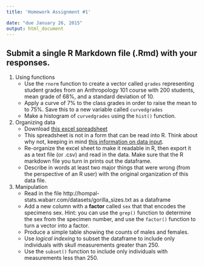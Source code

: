 ```yaml
---
title: 'Homework Assignment #1'

date: "due January 26, 2015"
output: html_document
---
```


## Submit a single R Markdown file (.Rmd) with your responses.

1. Using functions  
    * Use the `rnorm` function to create a vector called `grades` representing student grades from an Anthropology 101 course with  200 students, mean grade of 68%, and a standard deviation of 10. 
    * Apply a curve of 7% to the class grades in order to raise the mean to to 75%.  Save this to a new variable called `curvedgrades`
    * Make a histogram of `curvedgrades` using the `hist()` function. 
    
2. Organizing data
    * Download [this excel spreadsheet](datasets/bad_data_organization.xls)
    * This spreadsheet is not in a form that can be read into R.  Think about why not, keeping in mind [this information on data input](intro_to_R.html#data-input).
    * Re-organize the excel sheet to make it readable in R, then export it as a text file (or .csv) and read in the data. Make sure that the R markdown file you turn in prints out the dataframe.
    * Describe in words at least two major things that were wrong (from the perspective of an R user) with the original organization of this data file.   

3. Manipulation
    * Read in the file http://hompal-stats.wabarr.com/datasets/gorilla_sizes.txt as a dataframe
    * Add a new column with a **factor** called `sex` that that encodes the specimens sex. Hint: you can use the `grep()` function to determine the sex from the specimen number, and use the `factor()` function to turn a vector into a factor. 
    * Produce a simple table showing the counts of males and females.
    * Use *logical indexing* to subset the dataframe to include only individuals with skull measurements greater than 250. 
    * Use the `subset()` function to include only individuals with measurements less than 250.
    
    